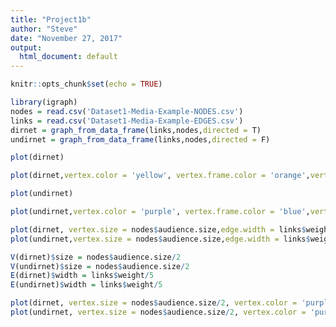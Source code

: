 ```yaml
---
title: "Project1b"
author: "Steve"
date: "November 27, 2017"
output:
  html_document: default
---
```


```r
knitr::opts_chunk$set(echo = TRUE)
```

```r
library(igraph)
nodes = read.csv('Dataset1-Media-Example-NODES.csv')
links = read.csv('Dataset1-Media-Example-EDGES.csv')
dirnet = graph_from_data_frame(links,nodes,directed = T)
undirnet = graph_from_data_frame(links,nodes,directed = F)
```

```r
plot(dirnet)
```

```r
plot(dirnet,vertex.color = 'yellow', vertex.frame.color = 'orange',vertex.shape = 'sphere',vertex.size = 12.5, vertex.label = nodes$media, vertex.label.font = 3 , vertex.label.cex = .75,vertex.label.color = 'black',vertex.label.dist = 1, vertex.label.degree = -pi/2,edge.color = 'red', edge.arrow.size = .25,edge.arrow.width = .5,edge.lty = 'dotted',edge.curved = 1, main = 'Directed Network')
```

```r
plot(undirnet)
```

```r
plot(undirnet,vertex.color = 'purple', vertex.frame.color = 'blue',vertex.shape = 'square',vertex.size = 10, vertex.label = nodes$media, vertex.label.font = 2 , vertex.label.cex = .75,vertex.label.color = 'black',vertex.label.dist = 1, vertex.label.degree = -pi/2,edge.color = 'blue', edge.lty = 'twodash',edge.curved = 0,main = 'Undirected Network')
```

```r
plot(dirnet, vertex.size = nodes$audience.size,edge.width = links$weight,main = 'Directed Network')
plot(undirnet,vertex.size = nodes$audience.size,edge.width = links$weight, main = 'Undirected Network')
```

```r
V(dirnet)$size = nodes$audience.size/2
V(undirnet)$size = nodes$audience.size/2
E(dirnet)$width = links$weight/5
E(undirnet)$width = links$weight/5

plot(dirnet, vertex.size = nodes$audience.size/2, vertex.color = 'purple', vertex.label = nodes$media,vertex.label.font = 2, vertex.label.cex = .5, vertex.label.color = 'black',vertex.label.dist = 0,edge.width = links$weight/5,edge.color = 'blue', edge.arrow.width = 0, main = 'Directed Network' )
plot(undirnet, vertex.size = nodes$audience.size/2, vertex.color = 'purple', vertex.label = nodes$media,vertex.label.font = 2, vertex.label.cex = .5, vertex.label.color = 'black',vertex.label.dist = 0,edge.width = links$weight/5,edge.color = 'blue', edge.arrow.width = 0, main = 'Undirected Network' )
```

```r
```